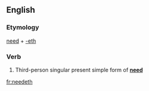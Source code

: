 ==English==

===Etymology===
[[need]] + [[-eth]]

===Verb===
{{en-verb form}}

# {{context|archaic|lang=en}} Third-person singular present simple form of '''[[need]]'''

[[fr:needeth]]